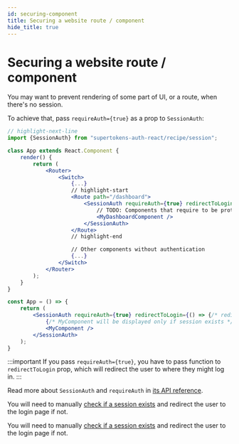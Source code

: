 ```yaml
---
id: securing-component
title: Securing a website route / component
hide_title: true
---
```



# Securing a website route / component
You may want to prevent rendering of some part of UI, or a route, when
there's no session.

<FrontendSDKTabs>
<TabItem value="reactjs">

To achieve that, pass `requireAuth={true}` as a prop to `SessionAuth`:

<Question
    question="Do you use react-router-dom?">
<Answer title="Yes">

```jsx 
// highlight-next-line 
import {SessionAuth} from "supertokens-auth-react/recipe/session";

class App extends React.Component {
    render() {
        return (
            <Router>
                <Switch>
                    {...}
                    // highlight-start
                    <Route path="/dashboard">
                        <SessionAuth requireAuth={true} redirectToLogin={() => {/* redirect */}}>
                            // TODO: Components that require to be protected by authentication
                            <MyDashboardComponent />
                        </SessionAuth>
                    </Route>
                    // highlight-end

                    // Other components without authentication
                    {...}
                </Switch>
            </Router>
        );
    }
}
```

</Answer>
<Answer title="No">

```jsx
const App = () => {
    return (
        <SessionAuth requireAuth={true} redirectToLogin={() => {/* redirect */}}>
            {/* MyComponent will be displayed only if session exists */}
            <MyComponent />
        </SessionAuth>
    );
}
```

</Answer>
</Question>

:::important
If you pass `requireAuth={true}`, you have to pass function to `redirectToLogin` prop,
which will redirect the user to where they might log in.
:::

Read more about `SessionAuth` and `requireAuth` in [its API reference](/docs/auth-react/session/session-auth).


</TabItem>
<TabItem value="vanillajs">

You will need to manually [check if a session exists](./checking-session-front-end) and redirect the user to the login page if not.

</TabItem>
<TabItem value="react-native">

You will need to manually [check if a session exists](./checking-session-front-end) and redirect the user to the login page if not.

</TabItem>
</FrontendSDKTabs>